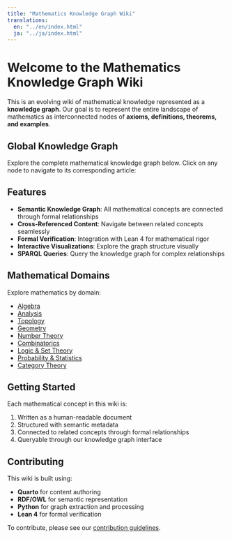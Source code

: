 ```yaml
---
title: "Mathematics Knowledge Graph Wiki"
translations:
  en: "../en/index.html"
  ja: "../ja/index.html"
---
```


# Welcome to the Mathematics Knowledge Graph Wiki

This is an evolving wiki of mathematical knowledge represented as a **knowledge graph**. Our goal is to represent the entire landscape of mathematics as interconnected nodes of **axioms, definitions, theorems, and examples**.

## Global Knowledge Graph

Explore the complete mathematical knowledge graph below. Click on any node to navigate to its corresponding article:

::: {.graph-viz data-id="global-graph" data-width="100%" data-height="600"}
:::

## Features

- **Semantic Knowledge Graph**: All mathematical concepts are connected through formal relationships
- **Cross-Referenced Content**: Navigate between related concepts seamlessly
- **Formal Verification**: Integration with Lean 4 for mathematical rigor
- **Interactive Visualizations**: Explore the graph structure visually
- **SPARQL Queries**: Query the knowledge graph for complex relationships

## Mathematical Domains

Explore mathematics by domain:

- [Algebra](content/en/algebra/index.qmd)
- [Analysis](content/en/analysis/index.qmd)
- [Topology](content/en/topology/index.qmd)
- [Geometry](content/en/geometry/index.qmd)
- [Number Theory](content/en/number-theory/index.qmd)
- [Combinatorics](content/en/combinatorics/index.qmd)
- [Logic & Set Theory](content/en/logic-set-theory/index.qmd)
- [Probability & Statistics](content/en/probability-statistics/index.qmd)
- [Category Theory](content/en/category-theory/index.qmd)

## Getting Started

Each mathematical concept in this wiki is:

1. Written as a human-readable document
2. Structured with semantic metadata
3. Connected to related concepts through formal relationships
4. Queryable through our knowledge graph interface

## Contributing

This wiki is built using:

- **Quarto** for content authoring
- **RDF/OWL** for semantic representation
- **Python** for graph extraction and processing
- **Lean 4** for formal verification

To contribute, please see our [contribution guidelines](nav/en/contributing.qmd).
